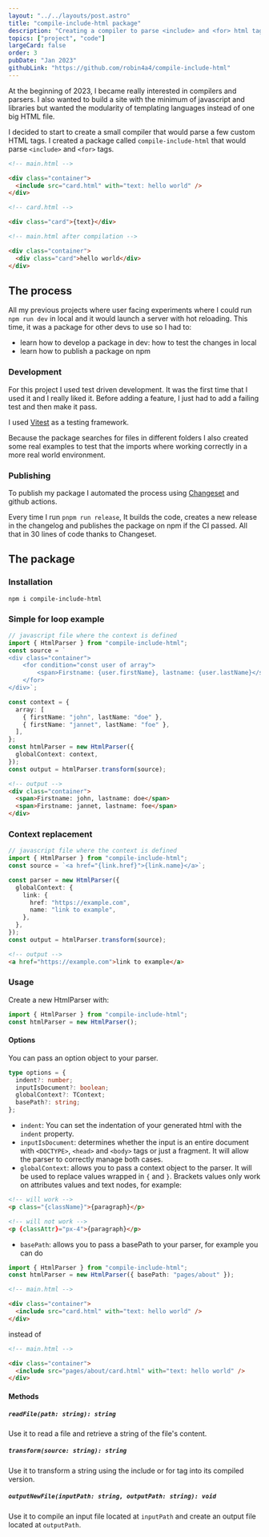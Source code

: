 ```yaml
---
layout: "../../layouts/post.astro"
title: "compile-include-html package"
description: "Creating a compiler to parse <include> and <for> html tags"
topics: ["project", "code"]
largeCard: false
order: 3
pubDate: "Jan 2023"
githubLink: "https://github.com/robin4a4/compile-include-html"
---
```


At the beginning of 2023, I became really interested in compilers and parsers. I also wanted to build a site with the minimum of javascript and libraries but wanted the modularity of templating languages instead of one big HTML file.

I decided to start to create a small compiler that would parse a few custom HTML tags. I created a package called `compile-include-html` that would parse `<include>` and `<for>` tags.

```html
<!-- main.html -->

<div class="container">
  <include src="card.html" with="text: hello world" />
</div>
```

```html
<!-- card.html -->

<div class="card">{text}</div>
```

```html
<!-- main.html after compilation -->

<div class="container">
  <div class="card">hello world</div>
</div>
```

## The process

All my previous projects where user facing experiments where I could run `npm run dev` in local and it would launch a server with hot reloading. This time, it was a package for other devs to use so I had to:

- learn how to develop a package in dev: how to test the changes in local
- learn how to publish a package on npm

### Development

For this project I used test driven development. It was the first time that I used it and I really liked it. Before adding a feature, I just had to add a failing test and then make it pass.

I used [Vitest](https://vitest.dev/) as a testing framework.

Because the package searches for files in different folders I also created some real examples to test that the imports where working correctly in a more real world environment.

### Publishing

To publish my package I automated the process using [Changeset](https://github.com/changesets/changesets) and github actions.

Every time I run `pnpm run release`, It builds the code, creates a new release in the changelog and publishes the package on npm if the CI passed. All that in 30 lines of code thanks to Changeset.

## The package

### Installation

```
npm i compile-include-html
```

### Simple for loop example

```typescript
// javascript file where the context is defined
import { HtmlParser } from "compile-include-html";
const source = `
<div class="container">
    <for condition="const user of array">
        <span>Firstname: {user.firstName}, lastname: {user.lastName}</span>
    </for>
</div>`;

const context = {
  array: [
    { firstName: "john", lastName: "doe" },
    { firstName: "jannet", lastName: "foe" },
  ],
};
const htmlParser = new HtmlParser({
  globalContext: context,
});
const output = htmlParser.transform(source);
```

```html
<!-- output -->
<div class="container">
  <span>Firstname: john, lastname: doe</span>
  <span>Firstname: jannet, lastname: foe</span>
</div>
```

### Context replacement

```typescript
// javascript file where the context is defined
import { HtmlParser } from "compile-include-html";
const source = `<a href="{link.href}">{link.name}</a>`;

const parser = new HtmlParser({
  globalContext: {
    link: {
      href: "https://example.com",
      name: "link to example",
    },
  },
});
const output = htmlParser.transform(source);
```

```html
<!-- output -->
<a href="https://example.com">link to example</a>
```

### Usage

Create a new HtmlParser with:

```typescript
import { HtmlParser } from "compile-include-html";
const htmlParser = new HtmlParser();
```

#### Options

You can pass an option object to your parser.

```typescript
type options = {
  indent?: number;
  inputIsDocument?: boolean;
  globalContext?: TContext;
  basePath?: string;
};
```

- `indent`: You can set the indentation of your generated html with the `indent` property.
- `inputIsDocument`: determines whether the input is an entire document with `<DOCTYPE>`, `<head>` and `<body>` tags or just a fragment. It will allow the parser to correctly manage both cases.
- `globalContext`: allows you to pass a context object to the parser. It will be used to replace values wrapped in `{` and `}`. Brackets values only work on attributes values and text nodes, for example:

```html
<!-- will work -->
<p class="{className}">{paragraph}</p>

<!-- will not work -->
<p {classAttr}="px-4">{paragraph}</p>
```

- `basePath`: allows you to pass a basePath to your parser, for example you can do

```typescript
import { HtmlParser } from "compile-include-html";
const htmlParser = new HtmlParser({ basePath: "pages/about" });
```

```html
<!-- main.html -->

<div class="container">
  <include src="card.html" with="text: hello world" />
</div>
```

instead of

```html
<!-- main.html -->

<div class="container">
  <include src="pages/about/card.html" with="text: hello world" />
</div>
```

#### Methods

##### `readFile(path: string): string`

Use it to read a file and retrieve a string of the file's content.

##### `transform(source: string): string`

Use it to transform a string using the include or for tag into its compiled version.

##### `outputNewFile(inputPath: string, outputPath: string): void`

Use it to compile an input file located at `inputPath` and create an output file located at `outputPath`.
